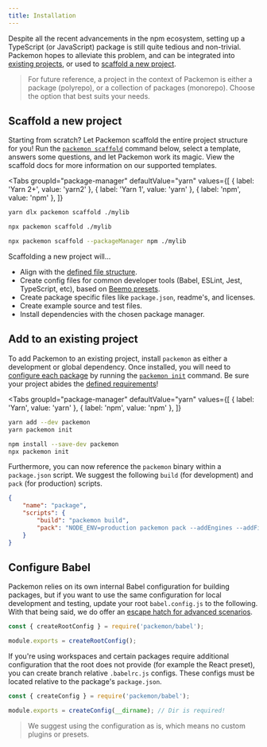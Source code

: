 ```yaml
---
title: Installation
---
```



Despite all the recent advancements in the npm ecosystem, setting up a TypeScript (or JavaScript)
package is still quite tedious and non-trivial. Packemon hopes to alleviate this problem, and can be
integrated into [existing projects](#add-to-an-existing-project), or used to
[scaffold a new project](#scaffold-a-new-project).

> For future reference, a project in the context of Packemon is either a package (polyrepo), or a
> collection of packages (monorepo). Choose the option that best suits your needs.

## Scaffold a new project

Starting from scratch? Let Packemon scaffold the entire project structure for you! Run the
[`packemon scaffold`](./scaffold.md) command below, select a template, answers some questions, and
let Packemon work its magic. View the scaffold docs for more information on our supported templates.

<Tabs
  groupId="package-manager"
  defaultValue="yarn"
  values={[
    { label: 'Yarn 2+', value: 'yarn2' },
    { label: 'Yarn 1', value: 'yarn' },
    { label: 'npm', value: 'npm' },
  ]}
>
  <TabItem value="yarn2">

```bash
yarn dlx packemon scaffold ./mylib
```

  </TabItem>
  <TabItem value="yarn">

```bash
npx packemon scaffold ./mylib
```

  </TabItem>
  <TabItem value="npm">

```bash
npx packemon scaffold --packageManager npm ./mylib
```

  </TabItem>
</Tabs>

Scaffolding a new project will...

- Align with the [defined file structure](./setup.mdx#package-structure).
- Create config files for common developer tools (Babel, ESLint, Jest, TypeScript, etc), based on
  [Beemo presets](https://github.com/beemojs/dev).
- Create package specific files like `package.json`, readme's, and licenses.
- Create example source and test files.
- Install dependencies with the chosen package manager.

## Add to an existing project

To add Packemon to an existing project, install `packemon` as either a development or global
dependency. Once installed, you will need to [configure each package](./config.md) by running the
[`packemon init`](./init.md) command. Be sure your project abides the
[defined requirements](./setup.mdx)!

<Tabs
  groupId="package-manager"
  defaultValue="yarn"
  values={[
    { label: 'Yarn', value: 'yarn' },
    { label: 'npm', value: 'npm' },
  ]}
>
  <TabItem value="yarn">

```bash
yarn add --dev packemon
yarn packemon init
```

  </TabItem>
  <TabItem value="npm">

```bash
npm install --save-dev packemon
npx packemon init
```

  </TabItem>
</Tabs>

Furthermore, you can now reference the `packemon` binary within a `package.json` script. We suggest
the following `build` (for development) and `pack` (for production) scripts.

```json title="package.json"
{
	"name": "package",
	"scripts": {
		"build": "packemon build",
		"pack": "NODE_ENV=production packemon pack --addEngines --addFiles --declaration"
	}
}
```

## Configure Babel

Packemon relies on its own internal Babel configuration for building packages, but if you want to
use the same configuration for local development and testing, update your root `babel.config.js` to
the following. With that being said, we do offer an
[escape hatch for advanced scenarios](./advanced#customizing-babel-and-rollup).

```js title="babel.config.js"
const { createRootConfig } = require('packemon/babel');

module.exports = createRootConfig();
```

If you're using workspaces and certain packages require additional configuration that the root does
not provide (for example the React preset), you can create branch relative `.babelrc.js` configs.
These configs must be located relative to the package's `package.json`.

```js title=".babelrc.js"
const { createConfig } = require('packemon/babel');

module.exports = createConfig(__dirname); // Dir is required!
```

> We suggest using the configuration as is, which means no custom plugins or presets.
